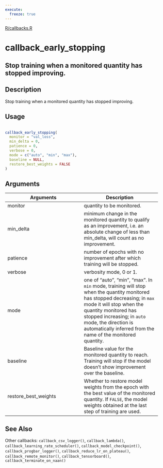 ```yaml
---
execute:
  freeze: true
---
```


[R/callbacks.R](https://github.com/rstudio/keras//blob/main/R/callbacks.R#L206) 

# callback_early_stopping

## Stop training when a monitored quantity has stopped improving.

## Description
 Stop training when a monitored quantity has stopped improving. 


## Usage
```r
 
callback_early_stopping( 
  monitor = "val_loss", 
  min_delta = 0, 
  patience = 0, 
  verbose = 0, 
  mode = c("auto", "min", "max"), 
  baseline = NULL, 
  restore_best_weights = FALSE 
) 
```

## Arguments
|Arguments|Description|
|---|---|
| monitor | quantity to be monitored. |
| min_delta | minimum change in the monitored quantity to qualify as an improvement, i.e. an absolute change of less than min_delta, will count as no improvement. |
| patience | number of epochs with no improvement after which training will be stopped. |
| verbose | verbosity mode, 0 or 1. |
| mode | one of "auto", "min", "max". In `min` mode, training will stop when the quantity monitored has stopped decreasing; in `max` mode it will stop when the quantity monitored has stopped increasing; in `auto` mode, the direction is automatically inferred from the name of the monitored quantity. |
| baseline | Baseline value for the monitored quantity to reach. Training will stop if the model doesn't show improvement over the baseline. |
| restore_best_weights | Whether to restore model weights from the epoch with the best value of the monitored quantity. If `FALSE`, the model weights obtained at the last step of training are used. |






## See Also
 Other callbacks:  `callback_csv_logger()`, `callback_lambda()`, `callback_learning_rate_scheduler()`, `callback_model_checkpoint()`, `callback_progbar_logger()`, `callback_reduce_lr_on_plateau()`, `callback_remote_monitor()`, `callback_tensorboard()`, `callback_terminate_on_naan()` 

